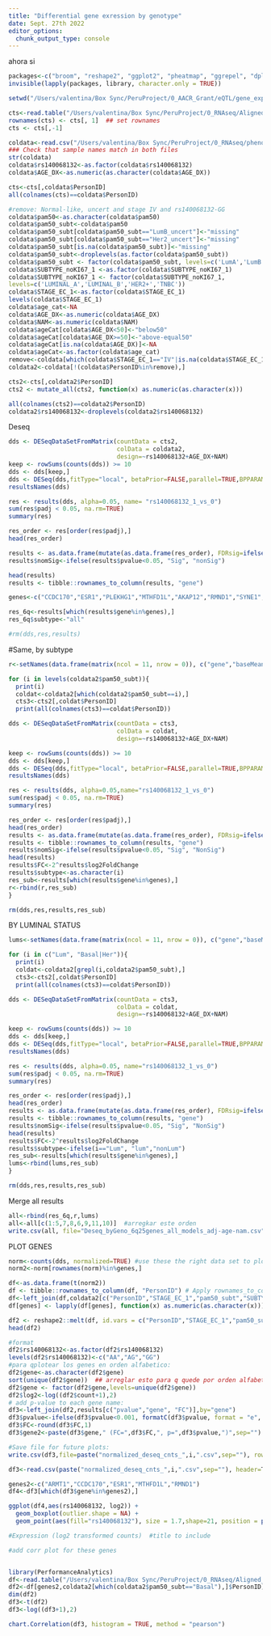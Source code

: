 ```yaml
---
title: "Differential gene exression by genotype"
date: Sept. 27th 2022
editor_options: 
  chunk_output_type: console
---
```


ahora si
```r
packages<-c("broom", "reshape2", "ggplot2", "pheatmap", "ggrepel", "dplyr", "RColorBrewer", "viridis","DESeq2","BiocParallel")
invisible(lapply(packages, library, character.only = TRUE))

setwd("/Users/valentina/Box Sync/PeruProject/0_AACR_Grant/eQTL/gene_expression_byGeno")
```

```r
cts<-read.table("/Users/valentina/Box Sync/PeruProject/0_RNAseq/Aligned_Counts/276Samples/gene.counts.271.samples.txt", header=TRUE, check.names = F)
rownames(cts) <- cts[, 1]  ## set rownames
cts <- cts[,-1]

coldata<-read.csv("/Users/valentina/Box Sync/PeruProject/0_RNAseq/pheno_257_SeqSamples.csv", header=TRUE)
### Check that sample names match in both files
str(coldata)
coldata$rs140068132<-as.factor(coldata$rs140068132)
coldata$AGE_DX<-as.numeric(as.character(coldata$AGE_DX))

cts<-cts[,coldata$PersonID]
all(colnames(cts)==coldata$PersonID)  

#remove: Normal-like, uncert and stage IV and rs140068132-GG
coldata$pam50<-as.character(coldata$pam50)
coldata$pam50_subt<-coldata$pam50
coldata$pam50_subt[coldata$pam50_subt=="LumB_uncert"]<-"missing"
coldata$pam50_subt[coldata$pam50_subt=="Her2_uncert"]<-"missing"
coldata$pam50_subt[is.na(coldata$pam50_subt)]<-"missing"
coldata$pam50_subt<-droplevels(as.factor(coldata$pam50_subt))
coldata$pam50_subt <- factor(coldata$pam50_subt, levels=c('LumA','LumB','Her2','Basal'))
coldata$SUBTYPE_noKI67_1 <-as.factor(coldata$SUBTYPE_noKI67_1)
coldata$SUBTYPE_noKI67_1 <- factor(coldata$SUBTYPE_noKI67_1,
levels=c('LUMINAL_A','LUMINAL_B','HER2+','TNBC'))
coldata$STAGE_EC_1<-as.factor(coldata$STAGE_EC_1)
levels(coldata$STAGE_EC_1)
coldata$age_cat<-NA
coldata$AGE_DX<-as.numeric(coldata$AGE_DX)
coldata$NAM<-as.numeric(coldata$NAM)
coldata$ageCat[coldata$AGE_DX<50]<-"below50"
coldata$ageCat[coldata$AGE_DX>=50]<-"above-equal50"
coldata$ageCat[is.na(coldata$AGE_DX)]<-NA
coldata$ageCat<-as.factor(coldata$age_cat)
remove<-coldata[which(coldata$STAGE_EC_1=="IV"|is.na(coldata$STAGE_EC_1)|coldata$rs140068132==2),]$PersonID
coldata2<-coldata[!(coldata$PersonID%in%remove),]

cts2<-cts[,coldata2$PersonID]
cts2 <- mutate_all(cts2, function(x) as.numeric(as.character(x)))

all(colnames(cts2)==coldata2$PersonID) 
coldata2$rs140068132<-droplevels(coldata2$rs140068132)
```

Deseq
```r
dds <- DESeqDataSetFromMatrix(countData = cts2,
                              colData = coldata2,
                              design=~rs140068132+AGE_DX+NAM)
keep <- rowSums(counts(dds)) >= 10
dds <- dds[keep,]
dds <- DESeq(dds,fitType="local", betaPrior=FALSE,parallel=TRUE,BPPARAM=MulticoreParam(6))
resultsNames(dds)

res <- results(dds, alpha=0.05, name= "rs140068132_1_vs_0")
sum(res$padj < 0.05, na.rm=TRUE)
summary(res)

res_order <- res[order(res$padj),]
head(res_order)

results <- as.data.frame(mutate(as.data.frame(res_order), FDRsig=ifelse(res_order$padj<0.05, "FDR<0.05", "Not Sig")), row.names=rownames(res_order))
results$nomSig<-ifelse(results$pvalue<0.05, "Sig", "nonSig")

head(results)
results <- tibble::rownames_to_column(results, "gene")

genes<-c("CCDC170","ESR1","PLEKHG1","MTHFD1L","AKAP12","RMND1","SYNE1","ARMT1","ZBTB2")

res_6q<-results[which(results$gene%in%genes),]
res_6q$subtype<-"all"

#rm(dds,res,results)
```

#Same, by subtype
```r
r<-setNames(data.frame(matrix(ncol = 11, nrow = 0)), c("gene","baseMean","log2FoldChange","lfcSE","stat","pvalue","padj","FDRsig","nomSig", "FC", "subtype"))

for (i in levels(coldata2$pam50_subt)){
  print(i)
  coldat<-coldata2[which(coldata2$pam50_subt==i),]
  cts3<-cts2[,coldat$PersonID]
  print(all(colnames(cts3)==coldat$PersonID))  

dds <- DESeqDataSetFromMatrix(countData = cts3,
                              colData = coldat,
                              design=~rs140068132+AGE_DX+NAM)

keep <- rowSums(counts(dds)) >= 10
dds <- dds[keep,]
dds <- DESeq(dds,fitType="local", betaPrior=FALSE,parallel=TRUE,BPPARAM=MulticoreParam(6))
resultsNames(dds)

res <- results(dds, alpha=0.05,name="rs140068132_1_vs_0")
sum(res$padj < 0.05, na.rm=TRUE)
summary(res)

res_order <- res[order(res$padj),]
head(res_order)
results <- as.data.frame(mutate(as.data.frame(res_order), FDRsig=ifelse(res_order$padj<0.05, "FDR<0.05", "FDR_NotSig")), row.names=rownames(res_order))
results <- tibble::rownames_to_column(results, "gene")
results$nomSig<-ifelse(results$pvalue<0.05, "Sig", "NonSig")
head(results)
results$FC<-2^results$log2FoldChange
results$subtype<-as.character(i)
res_sub<-results[which(results$gene%in%genes),]
r<-rbind(r,res_sub)
}

rm(dds,res,results,res_sub)
```

BY LUMINAL STATUS
```r
lums<-setNames(data.frame(matrix(ncol = 11, nrow = 0)), c("gene","baseMean","log2FoldChange","lfcSE","stat","pvalue","padj","FDRsig","nomSig", "FC", "subtype"))

for (i in c("Lum", "Basal|Her")){
  print(i)
  coldat<-coldata2[grepl(i,coldata2$pam50_subt),]
  cts3<-cts2[,coldat$PersonID]
  print(all(colnames(cts3)==coldat$PersonID))  

dds <- DESeqDataSetFromMatrix(countData = cts3,
                              colData = coldat,
                              design=~rs140068132+AGE_DX+NAM)

keep <- rowSums(counts(dds)) >= 10
dds <- dds[keep,]
dds <- DESeq(dds,fitType="local", betaPrior=FALSE,parallel=TRUE,BPPARAM=MulticoreParam(6))
resultsNames(dds)

res <- results(dds, alpha=0.05, name="rs140068132_1_vs_0")
sum(res$padj < 0.05, na.rm=TRUE)
summary(res)

res_order <- res[order(res$padj),]
head(res_order)
results <- as.data.frame(mutate(as.data.frame(res_order), FDRsig=ifelse(res_order$padj<0.05, "FDR<0.05", "FDR_NotSig")), row.names=rownames(res_order))
results <- tibble::rownames_to_column(results, "gene")
results$nomSig<-ifelse(results$pvalue<0.05, "Sig", "NonSig")
head(results)
results$FC<-2^results$log2FoldChange
results$subtype<-ifelse(i=="Lum", "lum","nonLum")
res_sub<-results[which(results$gene%in%genes),]
lums<-rbind(lums,res_sub)
}

rm(dds,res,results,res_sub)
```


Merge all results
```r
all<-rbind(res_6q,r,lums)
all<-all[c(1:5,7,8,6,9,11,10)]  #arregkar este orden
write.csv(all, file="Deseq_byGeno_6q25genes_all_models_adj-age-nam.csv", row.names=F)
```



PLOT GENES
```r
norm<-counts(dds, normalized=TRUE) #use these the right data set to plot (all samples, luminals, only etc)
norm2<-norm[rownames(norm)%in%genes,]

df<-as.data.frame(t(norm2))
df <- tibble::rownames_to_column(df, "PersonID") # Apply rownames_to_column
df<-left_join(df,coldata2[c("PersonID","STAGE_EC_1","pam50_subt","SUBTYPE_noKI67_1","age_cat","rs140068132","AGE_DX", "NAM")], by="PersonID")
df[genes] <- lapply(df[genes], function(x) as.numeric(as.character(x)))

df2 <- reshape2::melt(df, id.vars = c("PersonID","STAGE_EC_1","pam50_subt","SUBTYPE_noKI67_1","age_cat","rs140068132","AGE_DX","NAM"),variable.name = "gene", value.name = "count")
head(df2)

#format
df2$rs140068132<-as.factor(df2$rs140068132)
levels(df2$rs140068132)<-c("AA","AG","GG")
#para qplotear los genes en orden alfabetico:
df2$gene<-as.character(df2$gene)
sort(unique(df2$gene))  ## arreglar esto para q quede por orden alfabetico
df2$gene <- factor(df2$gene,levels=unique(df2$gene))
df2$log2<-log((df2$count+1),2)
# add p-value to each gene name:
df3<-left_join(df2,results[c("pvalue","gene", "FC")],by="gene")
df3$pvalue<-ifelse(df3$pvalue<0.001, formatC(df3$pvalue, format = "e", digits = 1), round(df3$pvalue,3))
df3$FC<-round(df3$FC,1)
df3$gene2<-paste(df3$gene," (FC=",df3$FC,", p=",df3$pvalue,")",sep="")

#Save file for future plots:
write.csv(df3,file=paste("normalized_deseq_cnts_",i,".csv",sep=""), row.names=F)

df3<-read.csv(paste("normalized_deseq_cnts_",i,".csv",sep=""), header=T)

genes2<-c("ARMT1","CCDC170","ESR1","MTHFD1L","RMND1")
df4<-df3[which(df3$gene%in%genes2),]

ggplot(df4,aes(rs140068132, log2)) +
  geom_boxplot(outlier.shape = NA) +
  geom_point(aes(fill="rs140068132"), size = 1.7,shape=21, position = position_jitterdodge()) + facet_wrap(~gene2,scales = "free_y",ncol=1) + labs(x="", y="", fill="",title="Basal" ) + theme(axis.text.x=element_text(size=9),axis.text.y=element_text(size=9), axis.title.x=element_text(size=10), axis.title.y=element_text(size=10), strip.text.x = element_text(size = 11),legend.text = element_text(size=10),legend.position="none")+scale_fill_manual(values="cyan4")

#Expression (log2 transformed counts)  #title to include

#add corr plot for these genes


library(PerformanceAnalytics)
df<-read.table("/Users/valentina/Box Sync/PeruProject/0_RNAseq/Aligned_Counts/276Samples/normDeseq.gene.counts.271.samples.txt", header=T, check.names = F)
df2<-df[genes2,coldata2[which(coldata2$pam50_subt=="Basal"),]$PersonID]
dim(df2)
df3<-t(df2)
df3<-log((df3+1),2)

chart.Correlation(df3, histogram = TRUE, method = "pearson")

```
